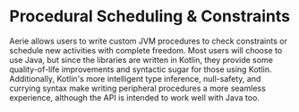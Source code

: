 # Procedural Scheduling & Constraints

Aerie allows users to write custom JVM procedures to check constraints or schedule new activities with complete freedom.
Most users will choose to use Java, but since the libraries are written in Kotlin, they
provide some quality-of-life improvements and syntactic sugar for those using Kotlin. Additionally, Kotlin's more intelligent
type inference, null-safety, and currying syntax make writing peripheral procedures a more seamless experience, although
the API is intended to work well with Java too.
